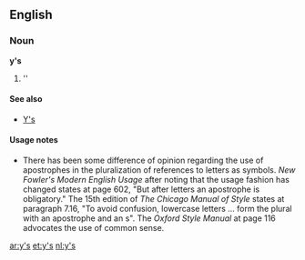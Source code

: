 {{also|ys|Ys|YS|yS|Y's}}
==English==

===Noun===
'''y's'''

# ''{{plural of|[[y]]}}

====See also====
*[[Y's]]

====Usage notes====
*There has been some difference of opinion regarding the use of apostrophes in the pluralization of references to letters as symbols.  ''New Fowler's Modern English Usage'' after noting that the usage fashion has changed states at page 602, "But after letters an apostrophe is obligatory."    The 15th edition of ''The Chicago Manual of Style'' states at paragraph 7.16, "To avoid confusion, lowercase letters ... form the plural with an apostrophe and an s".  The ''Oxford Style Manual'' at page 116 advocates the use of common sense.

[[ar:y's]]
[[et:y's]]
[[nl:y's]]